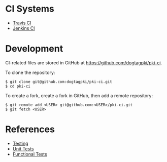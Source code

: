 = CI Systems =

* [[Travis CI]]
* [[Jenkins CI]]

= Development =

CI-related files are stored in GitHub at https://github.com/dogtagpki/pki-ci.

To clone the repository:

<pre>
$ git clone git@github.com:dogtagpki/pki-ci.git
$ cd pki-ci
</pre>

To create a fork, create a fork in GitHub, then add a remote repository:

<pre>
$ git remote add <USER> git@github.com:<USER>/pki-ci.git
$ git fetch <USER>
</pre>

= References =

* [[Testing]]
* [[Unit Tests]]
* [[Functional Tests]]